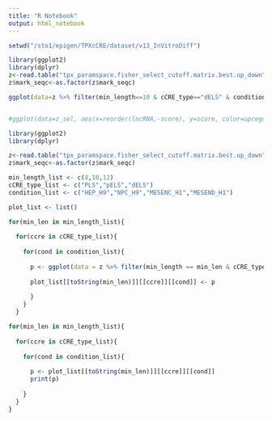 ```yaml
---
title: "R Notebook"
output: html_notebook
---
```


```r
setwd("/sto1/epigen/TPXcCRE/dataset/v13_InVitroDiff")

library(ggplot2)
library(dplyr)
z<-read.table("tpx_paramspace.fisher_select_cutoff.matrix.best.up_down", header = T)
z$mark_seqc<-as.factor(z$mark_seqc)

ggplot(data=z %>% filter(min_length==10 & cCRE_type=="dELS" & condition=="NPC_H9"), aes(x=reorder(ssRNA,-TPXcCRE_score), y=TPXcCRE_score, fill=mark_seqc))+geom_col()+facet_grid(condition~cCRE_type,scales="free_x")+theme_bw()+theme(text =element_text(size=11),axis.text.x = element_text(angle = 90, vjust = 0.5, hjust=1))+geom_hline(yintercept=log10(0.05),linetype="dashed")+geom_hline(yintercept=-log10(0.05), linetype="dashed")+geom_hline(yintercept=0, linetype="dotted")


#ggplot(data=z_sel, aes(x=reorder(lncRNA,-score), y=score, color=upregulated, size=len))+geom_point()+facet_wrap(~cCRE,scales="free_x",ncol=1)+theme_bw()+theme(text =element_text(size=18),axis.text.x = element_text(angle = 90, vjust = 0.5, hjust=1))+geom_hline(yintercept=log10(0.05),linetype="dashed")+geom_hline(yintercept=-log10(0.05), linetype="dashed")+geom_hline(yintercept=0, linetype="dotted")

```



```r
library(ggplot2)
library(dplyr)

z<-read.table("tpx_paramspace.fisher_select_cutoff.matrix.best.up_down", header = T)
z$mark_seqc<-as.factor(z$mark_seqc)

min_length_list <- c(8,10,12)
cCRE_type_list <- c("PLS","pELS","dELS")
condition_list <- c("HEP_H9","NPC_H9","MESENC_H1","MESEND_H1")

plot_list <- list()

for(min_len in min_length_list){
  
  for(ccre in cCRE_type_list){
    
    for(cond in condition_list){
      
      p <- ggplot(data = z %>% filter(min_length == min_len & cCRE_type == ccre & condition == cond), aes(x=reorder(ssRNA,-TPXcCRE_score), y=TPXcCRE_score, fill=mark_seqc))+geom_col()+facet_grid(condition~cCRE_type,scales="free_x")+theme_bw()+theme(text =element_text(size=11),axis.text.x = element_text(angle = 90, vjust = 0.5, hjust=1))+geom_hline(yintercept=log10(0.05),linetype="dashed")+geom_hline(yintercept=-log10(0.05), linetype="dashed")+geom_hline(yintercept=0, linetype="dotted")
      
      plot_list[[toString(min_len)]][[ccre]][[cond]] <- p
      
      }
    }
  }

```




```r

for(min_len in min_length_list){
  
  for(ccre in cCRE_type_list){
    
    for(cond in condition_list){
      
      p <- plot_list[[toString(min_len)]][[ccre]][[cond]]
      print(p)
      
    }
  }
}
      
```


